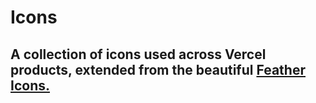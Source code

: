 <Spacer y={0.6} />

# Icons

<Spacer y={0.8} />

## A collection of icons used across Vercel products, extended from the beautiful [Feather Icons.]()
